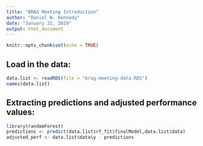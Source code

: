 ```yaml
---
title: "BRAG Meeting Introduction"
author: "Daniel W. Kennedy"
date: "January 31, 2019"
output: html_document
---
```


```r
knitr::opts_chunk$set(echo = TRUE)
```

## Load in the data:

```r
data.list <- readRDS(file = "brag-meeting-data.RDS")
names(data.list)
```

## Extracting predictions and adjusted performance values:

```r
library(randomForest)
predictions <- predict(data.list$rf_fit$finalModel,data.list$data)
adjusted_perf <- data.list$data$y - predictions
```
